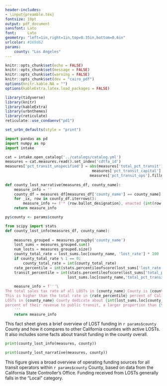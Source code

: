 ```yaml
---
header-includes:
- \input{preamble.tex}
fontsize: 10pt
output: pdf_document
sansfont: Lato
font:     Lato
geometry: "left=1in,right=1in,top=0.35in,bottom=0.6in"
urlcolor: #169d62
params:
    county: "Los Angeles"
---
```


\raggedright

```r
knitr::opts_chunk$set(echo = FALSE)
knitr::opts_chunk$set(message = FALSE)
knitr::opts_chunk$set(warning = FALSE)
knitr::opts_chunk$set(dev = "cairo_pdf")
options(knitr.kable.NA = "")
options(kableExtra.latex.load_packages = FALSE)

library(tidyverse)
library(knitr)
library(kableExtra)
library(urbnthemes)
library(reticulate)
reticulate::use_condaenv("pd1")

set_urbn_defaults(style = "print")
```

<!-- \urbnlogo{} -->
<!-- \calitplogo{} -->
\itslogo{}


\urbntitle{`r paste(params$county,"County Transportation Local Option Sales Tax Snapshot", sep=" ")`}
\urbnsubtitle{`r paste("Estimated LOST Funding Distribution and Overall Transit Funding Sources in",params$county,"County", sep=" ")`}
\urbnauthors{Natalie Amberg, Eric Dasmalchi}

```python
import pandas as pd
import numpy as np
import intake

cat = intake.open_catalog('../catalogs/catalog.yml')
measures = cat.measures.read().set_index('cdtfa_id')
measures['pct_transit_unspecified'] = abs(measures['total_pct_transit'].fillna(0) -
                                       measures['pct_transit_capital'].fillna(0) -
                                      measures['pct_transit_ops'].fillna(0)).round(0)
                                      
def county_lost_narrative(measures_df, county_name):
    measure_info = ''
    county_df = measures_df[measures_df['county_name'] == county_name]
    for _ix, row in county_df.iterrows():
        measure_info += f'* {row.ballot_designation}, enacted {int(row.year)}, {row.lost_rate * 100} percent sales tax\n'
    return measure_info
```   

```r
py$county <- params$county
```
```python
from scipy import stats
def county_lost_info(measures_df, county_name):
    
    measures_grouped = measures.groupby('county_name')
    lost_sums = measures_grouped.sum()
    num_losts = measures_grouped.size()
    county_total_rate = lost_sums.loc[county_name, 'lost_rate'] * 100
    if county_total_rate % 1 == 0:
        county_total_rate = int(county_total_rate)
    rate_percentile = int(stats.percentileofscore(lost_sums['lost_rate'] * 100, county_total_rate))
    transit_percentile = int(stats.percentileofscore(lost_sums['total_pct_transit']/num_losts,
                            lost_sums.loc[county_name,'total_pct_transit'] / num_losts[county_name]))
    
    measure_info = f'''\
The total sales tax rate of all LOSTs in {county_name} County is {county_total_rate} percent. \
This is higher than the total rate in {rate_percentile} percent of California counties with active LOSTs. \
LOSTs in {county_name} County dedicate about {int(lost_sums.loc[county_name,'total_pct_transit'] / num_losts[county_name]*100)} \
percent of their revenue to public transit, a larger proportion than {transit_percentile} percent of counties.\
    '''
    return measure_info
```

This fact sheet gives a brief overview of LOST funding in `r params$county` County and how it compares to other California counties with active LOSTs. It also includes some facts about transit funding in the county overall.

\urbnheadingone{Transportation LOST Info}

```python
print(county_lost_info(measures, county))
```

\urbnheadingtwo{Active LOST Measures}

```python
print(county_lost_narrative(measures, county))
```

<!-- \urbnheadingtwo{Approximate LOST Funding Distribution} -->
\urbnfigurenumber{1}
\urbnfiguretitle{Approximate LOST Funding Distribution}
\graphicspath{ {./figures/} }
\includegraphics[width=5.5in]{`r paste(params$county,"_lost", sep="")`}

\urbnsource{LOST Measure text, expenditure plans}
\urbnnote{See methodology section of report for more details}

\newpage{}
\urbnheadingone{Transit Funding Info}
<!-- Text could go here... -->

This figure gives a broad overview of operating funding sources for all transit operators within `r params$county` County, based on data from the California State Controller's Office. Funding received from LOSTs generally falls in the "Local" category.

\urbnfigurenumber{2}
\urbnfiguretitle{Countywide Transit Funding Sources (2019)}
\graphicspath{ {./figures/} }
\includegraphics[width=5.5in]{`r paste(params$county,"_sco", sep="")`}

\urbnsource{California State Controller's Office}
\urbnnote{See methodology section of report for more details}




<!-- This factsheet has powerful footnote\footnote{Don't worry about numbering!} capabilities.  -->

<!-- \begin{urbnbullets} -->
<!--   \item Bulleted list -->
<!--   \item Bulleted list -->
<!--   \item Bulleted list -->
<!-- \end{urbnbullets} -->

<!-- \begin{urbnenumerate} -->
<!--   \item Numbered list -->
<!--   \item Numbered list -->
<!--   \item Numbered list -->
<!-- \end{urbnenumerate} -->

\contactinfo{}

<!-- \newpage{} -->
<!-- \newgeometry{left=1in,right=1in,top=1in,bottom=1.5in} -->

<!-- Lorem ipsum dolor sit amet, consectetur adipiscing elit, sed do eiusmod tempor incididunt ut labore et dolore magna aliqua. Ut enim ad minim veniam, quis nostrud exercitation ullamco laboris nisi ut aliquip ea commodo consequat. Duis aute irure dolor in reprehenderit in voluptate velit esse cillum dolore eu fugiat nulla pariatur. Excepteur sint occaecat cupidatat non proident, sunt in culpa qui officia deserunt mollit anim id est laborum. -->

<!-- Here's a second instance\footnote{Footnotes on the second page appear below the funder statement} of footnotes. -->
<!-- several features. -->

<!-- \vspace{5mm} -->
<!-- \urbntablenumber{1} -->
<!-- \urbntabletitle{An Informative Table Title in Title Case} -->
<!-- \urbntablesubtitle{An informative table subtitle in sentence case} -->

<!-- ```{r echo=FALSE,  fig.width =7 , fig.height =2} -->
<!-- # arbitrary data to demonstrate a table -->
<!-- data <- tribble(~Industry, ~workers, ~increase, -->
<!--   "Retail trade", 1000, 10, -->
<!--   "Accomodation and food services", 989, 10, -->
<!--   "Manufacturing", 54, 10, -->
<!--   "Health care", 54, 10, -->
<!--   "Administrative services", 10, 10, -->
<!--   "Construction", 12, 10, -->
<!--   "Male, unmarried or spouse not present", 145, 10, -->
<!--   "Female, unmarried or spouse not present", 88, 10, -->
<!--   "Married couple", 89, 10) -->

<!-- kable(data, format = "latex", booktabs = TRUE, -->
<!--       col.names = c(" ", "Thousands of variable 1", "Variable 2 ($)"), -->
<!--       align = c("l", "c", "c"), -->
<!--       linesep = "") %>% -->
<!--   kable_styling(full_width = TRUE) %>% -->
<!--   pack_rows("Industry", 1, 6) %>% -->
<!--   pack_rows("Sex and marital status", 7, 9) %>% -->
<!--   column_spec(1, width = "7cm") %>% -->
<!--   column_spec(2, width = "4.75cm") %>% -->
<!--   row_spec(0, bold = TRUE, -->
<!--            extra_css = "border-top: 0; border-bottom:5px solid red;") -->
<!-- ``` -->

<!-- \urbnsource{Urban Institute Analysis of invented data.} -->

<!-- \urbnboilerplate{The Urban Institute R Users Group}{April}{2018} -->

